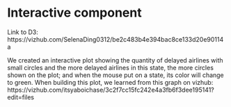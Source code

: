# Interactive component

Link to D3: https://vizhub.com/SelenaDing0312/be2c483b4e394bac8ce133d20e90114a

We created an interactive plot showing the quantity of delayed airlines with small circles and the more delayed airlines in this state, the more circles shown on the plot; and when the mouse put on a state, its color will change to green. When building this plot, we learned from this graph on vizhub: https://vizhub.com/itsyaboichase/3c2f7cc15fc242e4a3fb6f3dee195141?edit=files

